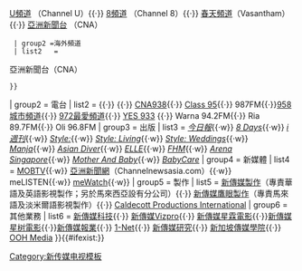 {{Navbox
| title = [[File:MediaCorp_logo_December_2015.svg|90px]] [[新传媒 (新加坡)|新傳媒]]
| name  = 新傳媒
<!--| navbar = plain-->
| group1 = 電視
| list1 =
{{navbox|child
  | list1  = [[新傳媒朝陽頻道|朝陽頻道]]（Suria）{{·}} [[新傳媒5頻道|5頻道]] (Channel 5) {{·}} [[新傳媒U頻道|U頻道]] （Channel U）{{·}} [[新傳媒8頻道|8頻道]] （Channel 8）{{·}} [[新傳媒春天頻道|春天頻道]]（Vasantham）{{·}} [[亞洲新聞台]] （CNA）
  | group2 =海外頻道
  | list2   =
亞洲新聞台（CNA）
 }}
| group2 = 電台
| list2 = {{tsl|en|Gold 905|Gold 905}}{{·}} {{tsl|en|Symphony 92.4FM}}{{·}} [[CNA938]]{{·}} [[Class 95]]{{·}} 987FM{{·}}[[958城市頻道]]{{·}} [[972最愛頻道]]{{·}} [[YES 933]] {{·}} Warna 94.2FM{{·}} Ria 89.7FM{{·}} Oli 96.8FM
| group3 = 出版
| list3 = {{nowrap begin}} ''[[今日報]]''{{·w}} ''[[8 Days (magazine)|8 Days]]''{{·w}} ''[[i週刊]]''{{·w}} ''[[Style: (magazine)|Style:]]''{{·w}} ''[[Style: Living]]''{{·w}} ''[[Style: Weddings]]''{{·w}} ''[[Manja (magazine)|Manja]]''{{·w}} ''[[Asian Diver]]''{{·w}} ''[[ELLE]]''{{·w}} ''[[FHM (新加坡)|FHM]]''{{·w}} ''[[Arena Singapore]]''{{·w}} ''[[Mother And Baby]]''{{·w}} ''[[BabyCare]]'' {{nowrap end}}
| group4 = 新媒體
| list4 = {{nowrap begin}} [[MOBTV]]{{·w}} [[亞洲新聞網 (網站)|亞洲新聞網]]（Channelnewsasia.com）{{·w}} meLISTEN{{·w}} [[meWatch]]{{·w}} {{tsl|en|Today (Singapore newspaper)|今日報}}{{nowrap end}}
| group5 = 製作
| list5 = [[新傳媒製作]]（專責華語及英語影視製作；另於馬來西亞設有分公司）{{·}} [[新傳媒鷹眼製作]]（專責馬來語及淡米爾語影視製作）{{·}} [[Caldecott Productions International]]
| group6 = 其他業務
| list6 = [[新傳媒科技]]{{·}} [[新傳媒Vizpro國際私人有限公司|新傳媒Vizpro]]{{·}} [[新傳媒星霖電影私人有限公司|新傳媒星霖電影]]{{·}}[[新傳媒星树電影私人有限公司|新傳媒星树電影]]{{·}}[[新傳媒報業私人有限公司|新傳媒報業]]{{·}} [[1-Net（新加坡）私人有限公司|1-Net]]{{·}} [[新傳媒研究私人有限公司|新傳媒研究]]{{·}} [[新加坡傳媒學院]]{{·}} [[OOH媒體私人有限公司|OOH Media]]
}}{{#ifexist:}}
<noinclude>
[[Category:新传媒电视模板]]
</noinclude>